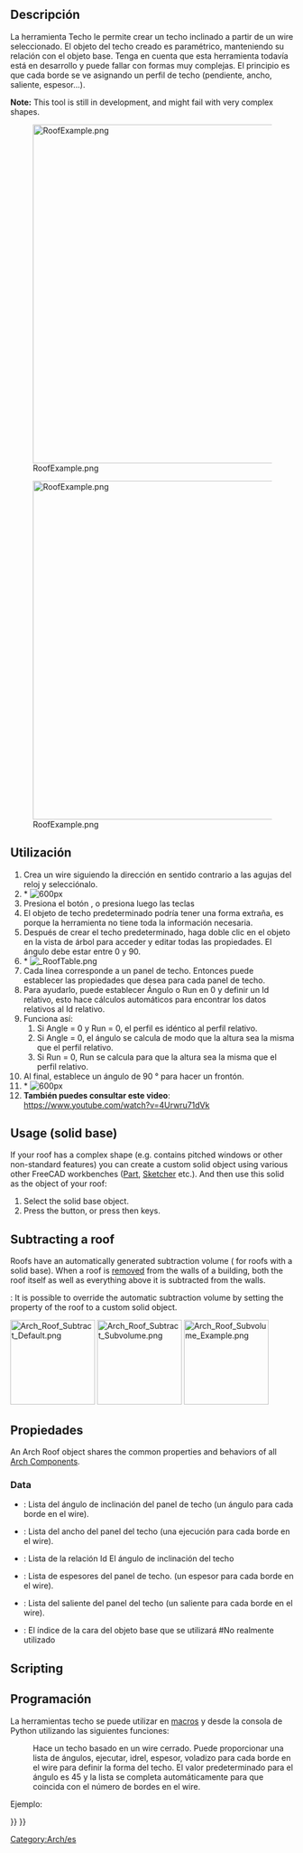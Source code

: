 <languages/>

{{Docnav
|[[Arch_Stairs|Stairs]]
|[[Arch_Frame|Frame]]
|[[BIM_Workbench|BIM]]
|IconL=Arch_Stairs.svg 
|IconR=Arch_Frame.svg
|IconC=Workbench_BIM.svg
}}

{{VeryImportantMessage|THIS COMMAND IS PART OF THE INTEGRATED [[BIM_Workbench|BIM WORKBENCH]] IN V1.0<br>
This page has been updated for that version.}}

<div class="mw-translate-fuzzy">
{{GuiCommand/es
|Name=Arch Roof
|Name/es=Arch Techo
|MenuLocation=Arquitectura → Techo
|Workbenches=[[Arch_Workbench/es|Arquitectura]]
|Shortcut={{KEY|R}} {{KEY|F}}
}}
</div>

<span id="Description"></span>
==Descripción==

<div class="mw-translate-fuzzy">
La herramienta Techo le permite crear un techo inclinado a partir de un wire seleccionado. El objeto del techo creado es paramétrico, manteniendo su relación con el objeto base. Tenga en cuenta que esta herramienta todavía está en desarrollo y puede fallar con formas muy complejas. El principio es que cada borde se ve asignando un perfil de techo (pendiente, ancho, saliente, espesor...).
</div>

'''Note:''' This tool is still in development, and might fail with very complex shapes. 

[[Image:RoofExample.png|600px]]
<div class="mw-translate-fuzzy">
[[Image:RoofExample.png|600px]]
</div>

<span id="Usage_(wire_base)"></span>
<div class="mw-translate-fuzzy">
==Utilización==
</div>

<div class="mw-translate-fuzzy">
# Crea un wire siguiendo la dirección en sentido contrario a las agujas del reloj y selecciónalo.
# * [[Image: CounterclockwiseWire.png | 600px]]
# Presiona el botón {{KEY|[[Image: Arch Roof.png|16px]] [[Arch Roof/es|Arch Roof]]}}, o presiona {{KEY|R}} luego las teclas {{KEY|F}}
# El objeto de techo predeterminado podría tener una forma extraña, es porque la herramienta no tiene toda la información necesaria.
# Después de crear el techo predeterminado, haga doble clic en el objeto en la vista de árbol para acceder y editar todas las propiedades. El ángulo debe estar entre 0 y 90.
# * [[File: RoofTable.png]]
# Cada línea corresponde a un panel de techo. Entonces puede establecer las propiedades que desea para cada panel de techo.
# Para ayudarlo, puede establecer Ángulo o Run en 0 y definir un Id relativo, esto hace cálculos automáticos para encontrar los datos relativos al Id relativo.
# Funciona así:
## Si Angle = 0 y Run = 0, el perfil es idéntico al perfil relativo.
## Si Angle = 0, el ángulo se calcula de modo que la altura sea la misma que el perfil relativo.
## Si Run = 0, Run se calcula para que la altura sea la misma que el perfil relativo.
# Al final, establece un ángulo de 90 ° para hacer un frontón.
# * [[Image: RoofProfil.png | 600px]]
# '''También puedes consultar este video''': https://www.youtube.com/watch?v=4Urwru71dVk
</div>

==Usage (solid base)==

If your roof has a complex shape (e.g. contains pitched windows or other non-standard features) you can create a custom solid object using various other FreeCAD workbenches ([[Part_Workbench|Part]], [[Sketcher_Workbench|Sketcher]] etc.). And then use this solid as the {{PropertyData|Base}} object of your roof:

# Select the solid base object.
# Press the {{Button|[[Image:Arch_Roof.svg|16px]] [[Arch Roof|Arch Roof]]}} button, or press {{KEY|R}} then {{KEY|F}} keys.

==Subtracting a roof==

Roofs have an automatically generated subtraction volume ({{Version|1.0}} for roofs with a solid base). When a roof is [[Arch_Remove|removed]] from the walls of a building, both the roof itself as well as everything above it is subtracted from the walls.

{{Version|1.0}}: It is possible to override the automatic subtraction volume by setting the {{PropertyData|Subvolume}} property of the roof to a custom solid object.

[[File:Arch_Roof_Subtract_Default.png|x150px]] [[File:Arch_Roof_Subtract_Subvolume.png|x150px]] [[File:Arch_Roof_Subvolume_Example.png|x150px]]
{{Caption|Solid-based roof before (1st image) and after (2nd image) [[Arch_Remove|removing]] it from walls.<br>
The 3rd image shows the generated subtraction volume.}}

<span id="Properties"></span>
==Propiedades==

An Arch Roof object shares the common properties and behaviors of all [[Arch_Component|Arch Components]].

===Data===

{{TitleProperty|Roof}}

<div class="mw-translate-fuzzy">
* {{PropertyData/es|Angles}}: Lista del ángulo de inclinación del panel de techo (un ángulo para cada borde en el wire).
* {{PropertyData/es|Runs}}: Lista del ancho del panel del techo (una ejecución para cada borde en el wire).
* {{PropertyData/es|IdRel}}: Lista de la relación Id El ángulo de inclinación del techo
* {{PropertyData/es|Thickness}}: Lista de espesores del panel de techo. (un espesor para cada borde en el wire).
* {{PropertyData/es|Overhang}}: Lista del saliente del panel del techo (un saliente para cada borde en el wire).
* {{PropertyData/es|Face}}: El índice de la cara del objeto base que se utilizará #No realmente utilizado
</div>

==Scripting==

<div class="mw-translate-fuzzy">
==Programación==
</div>

<div class="mw-translate-fuzzy">
La herramientas techo se puede utilizar en [[macros/es|macros]] y desde la consola de Python utilizando las siguientes funciones:
</div>

{{Code|code=
Roof = makeRoof(baseobj=None, facenr=0, angles=[45.,], run=[], idrel=[0,], thickness=[50.,], overhang=[100.,], name="Roof")
}}

<div class="mw-translate-fuzzy">
: Hace un techo basado en un wire cerrado. Puede proporcionar una lista de ángulos, ejecutar, idrel, espesor, voladizo para cada borde en el wire para definir la forma del techo. El valor predeterminado para el ángulo es 45 y la lista se completa automáticamente para que coincida con el número de bordes en el wire.
</div>

Ejemplo:

{{Code|code=
import FreeCAD as App
import Arch, Draft

doc = App.newDocument()

rect = Draft.makeRectangle(3000, 4000)
doc.recompute()

roof = Arch.makeRoof(rect, angles=[30.,])

p1 = App.Vector(0, 0, 0)
p2 = App.Vector(1000, 1000, 0)
p3 = App.Vector(0, 2000, 0)

wire = Draft.make_wire([p1, p2, p3], closed=True)
doc.recompute()

roof1 = Arch.makeRoof(wire)

doc.recompute()
}}


<div class="mw-translate-fuzzy">
[[Category:Arch/es]]
</div>

{{BIM_Tools_navi{{#translation:}}}}
{{Userdocnavi{{#translation:}}}}